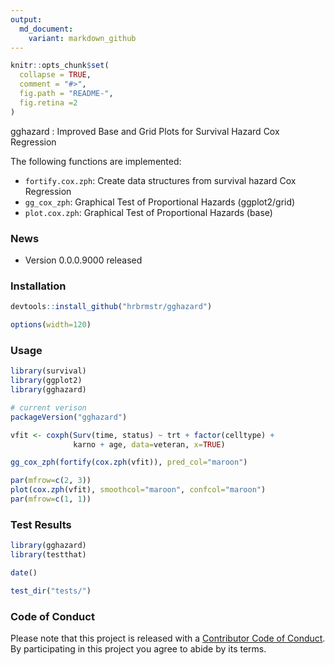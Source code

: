```yaml
---
output:
  md_document:
    variant: markdown_github
---
```


<!-- README.md is generated from README.Rmd. Please edit that file -->

```r
knitr::opts_chunk$set(
  collapse = TRUE,
  comment = "#>",
  fig.path = "README-",
  fig.retina =2 
)
```

gghazard : Improved Base and Grid Plots for Survival Hazard Cox Regression

The following functions are implemented:

- `fortify.cox.zph`:	Create data structures from survival hazard Cox Regression
- `gg_cox_zph`:	Graphical Test of Proportional Hazards (ggplot2/grid)
- `plot.cox.zph`:	Graphical Test of Proportional Hazards (base)

### News

- Version 0.0.0.9000 released

### Installation

```r
devtools::install_github("hrbrmstr/gghazard")
```

```r
options(width=120)
```

### Usage

```r
library(survival)
library(ggplot2)
library(gghazard)

# current verison
packageVersion("gghazard")

vfit <- coxph(Surv(time, status) ~ trt + factor(celltype) +
              karno + age, data=veteran, x=TRUE)
```

```r
gg_cox_zph(fortify(cox.zph(vfit)), pred_col="maroon")
```

```r
par(mfrow=c(2, 3))
plot(cox.zph(vfit), smoothcol="maroon", confcol="maroon")
par(mfrow=c(1, 1))
```

### Test Results

```r
library(gghazard)
library(testthat)

date()

test_dir("tests/")
```

### Code of Conduct

Please note that this project is released with a [Contributor Code of Conduct](CONDUCT.md). 
By participating in this project you agree to abide by its terms.
